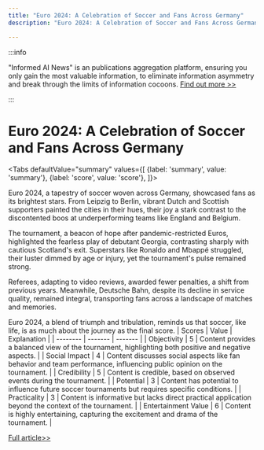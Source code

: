 ```yaml
---
title: "Euro 2024: A Celebration of Soccer and Fans Across Germany"
description: "Euro 2024: A Celebration of Soccer and Fans Across Germany"

---
```



:::info

"Informed AI News" is an publications aggregation platform, ensuring you only gain the most valuable information, to eliminate information asymmetry and break through the limits of information cocoons.  [Find out more >>](/)

:::

# Euro 2024: A Celebration of Soccer and Fans Across Germany


<Tabs
	defaultValue="summary"
	values={[
	{label: 'summary', value: 'summary'},
	{label: 'score', value: 'score'},
]}>
<TabItem value="summary">


Euro 2024, a tapestry of soccer woven across Germany, showcased fans as its brightest stars. From Leipzig to Berlin, vibrant Dutch and Scottish supporters painted the cities in their hues, their joy a stark contrast to the discontented boos at underperforming teams like England and Belgium.

The tournament, a beacon of hope after pandemic-restricted Euros, highlighted the fearless play of debutant Georgia, contrasting sharply with cautious Scotland's exit. Superstars like Ronaldo and Mbappé struggled, their luster dimmed by age or injury, yet the tournament's pulse remained strong.

Referees, adapting to video reviews, awarded fewer penalties, a shift from previous years. Meanwhile, Deutsche Bahn, despite its decline in service quality, remained integral, transporting fans across a landscape of matches and memories.

Euro 2024, a blend of triumph and tribulation, reminds us that soccer, like life, is as much about the journey as the final score.
</TabItem>
<TabItem value="score">
	| Scores     | Value   | Explanation |
	| -------- | ------- | ------- |
	| Objectivity  | 5    | Content provides a balanced view of the tournament, highlighting both positive and negative aspects.    |
	| Social Impact | 4     | Content discusses social aspects like fan behavior and team performance, influencing public opinion on the tournament.    |
	| Credibility    | 5    | Content is credible, based on observed events during the tournament.    |
	| Potential    | 3    | Content has potential to influence future soccer tournaments but requires specific conditions.    |
	| Practicality    | 3    | Content is informative but lacks direct practical application beyond the context of the tournament.    |
	| Entertainment Value    | 6    | Content is highly entertaining, capturing the excitement and drama of the tournament.    |
</TabItem>
</Tabs>

[Full article>>](https://apnews.com/article/euro-2024-fans-ronaldo-mbappe-takeaways-a3dd1eaf3274203980da7367a372c982)

